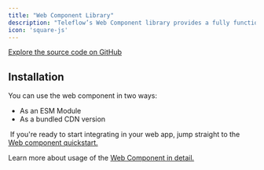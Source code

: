 ```yaml
---
title: "Web Component Library"
description: "Teleflow’s Web Component library provides a fully functional and embeddable notification center widget with real-time updates that you can drop into any web application."
icon: 'square-js'
---
```


[Explore the source code on GitHub](https://github.com/khulnasoft/teleflow/tree/next/packages/notification-center)


## Installation

You can use the web component in two ways:

- As an ESM Module
- As a bundled CDN version

<Tip> If you're ready to start integrating in your web app, jump straight to the [Web component quickstart.](/quickstarts/vanillajs)</Tip>

Learn more about usage of the [Web Component in detail.](/notification-center/client/web-component)
